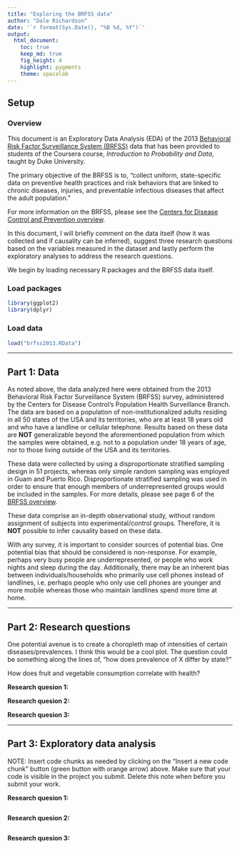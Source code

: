 ```yaml
---
title: "Exploring the BRFSS data"
author: "Dale Richardson"
date: '`r format(Sys.Date(), "%B %d, %Y")`'
output: 
  html_document: 
    toc: true
    keep_md: true
    fig_height: 4
    highlight: pygments
    theme: spacelab
---
```


## Setup

### Overview

This document is an Exploratory Data Analysis (EDA) of the 2013 [Behavioral Risk Factor Surveillance System (BRFSS)](https://cdc.gov/brfss) data that has been provided to students of the Coursera course, *Introduction to Probability and Data*, taught by Duke University. 

The primary objective of the BRFSS is to, "collect uniform, state-specific data on preventive health practices and risk behaviors that are linked to chronic diseases, injuries, and preventable infectious diseases that affect the adult population." 

For more information on the BRFSS, please see the [Centers for Disease Control and Prevention overview](https://www.cdc.gov/brfss/annual_data/2013/pdf/Overview_2013.pdf). 

In this document, I will briefly comment on the data itself (how it was collected and if causality can be inferred), suggest three research questions based on the variables measured in the dataset and lastly perform the exploratory analyses to address the research questions. 

We begin by loading necessary R packages and the BRFSS data itself. 

### Load packages

```r
library(ggplot2)
library(dplyr)
```

### Load data

```r
load("brfss2013.RData")
```



* * *

## Part 1: Data

As noted above, the data analyzed here were obtained from the 2013 Behavioral Risk Factor Surveillance System (BRFSS) survey, administered by the Centers for Disease Control's Population Health Surveillance Branch. The data are based on a population of non-institutionalized adults residing in all 50 states of the USA and its territories, who are at least 18 years old and who have a landline or cellular telephone. Results based on these data are **NOT** generalizable beyond the aforementioned population from which the samples were obtained, e.g. not to a population under 18 years of age, nor to those living outside of the USA and its territories. 

These data were collected by using a disproportionate stratified sampling design in 51 projects, whereas only simple random sampling was employed in Guam and Puerto Rico. Disproportionate stratified sampling was used in order to ensure that enough members of underrepresented groups would be included in the samples. For more details, please see page 6 of the [BRFSS overview](https://www.cdc.gov/brfss/annual_data/2013/pdf/Overview_2013.pdf).

These data comprise an in-depth observational study, without random assignment of subjects into experimental/control groups. Therefore, it is **NOT** possible to infer causality based on these data. 

With any survey, it is important to consider sources of potential bias. One potential bias that should be considered is non-response. For example, perhaps very busy people are underrepresented, or people who work nights and sleep during the day. Additionally, there may be an inherent bias between individuals/households who primarily use cell phones instead of landlines, i.e. perhaps people who only use cell phones are younger and more mobile whereas those who maintain landlines spend more time at home.


* * *

## Part 2: Research questions

One potential avenue is to create a choropleth map of intensities of certain diseases/prevalences. I think this would be a cool plot. The question could be something along the lines of, "how does prevalence of X differ by state?"

How does fruit and vegetable consumption correlate with health?

**Research quesion 1:**

**Research quesion 2:**

**Research quesion 3:**


* * *

## Part 3: Exploratory data analysis

NOTE: Insert code chunks as needed by clicking on the "Insert a new code chunk" 
button (green button with orange arrow) above. Make sure that your code is visible
in the project you submit. Delete this note when before you submit your work.

**Research quesion 1:**

```r

```



**Research quesion 2:**

```r

```



**Research quesion 3:**

```r

```

